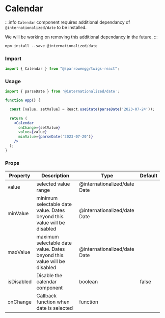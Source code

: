 # Calendar

:::info
`Calendar` component requires additional dependancy of `@internationalized/date` to be installed. 

We will be working on removing this additional dependancy in the future. 
:::

```jsx
npm install --save @internationalized/date
```

### Import

```jsx
import { Calendar } from "@sparrowengg/twigs-react";
```

### Usage 
```jsx
import { parseDate } from '@internationalized/date';

function App() {

  const [value, setValue] = React.useState(parseDate('2023-07-24'));
  
  return (
    <Calendar
      onChange={setValue}
      value={value}
      minValue={parseDate('2023-07-20')}
    />
  );
}
```


### Props
| Property   | Description                                                             | Type                         | Default |
|------------|-------------------------------------------------------------------------|------------------------------|---------|
| value      | selected value range                                                    | @internationalized/date Date |         |
| minValue   | minimum selectable date value. Dates beyond this value will be disabled | @internationalized/date Date |         |
| maxValue   | maximum selectable date value. Dates beyond this value will be disabled | @internationalized/date Date |         |
| isDisabled | Disable the calendar component                                          | boolean                      | false   |
| onChange   | Callback function when date is selected                                 | function                     |         |